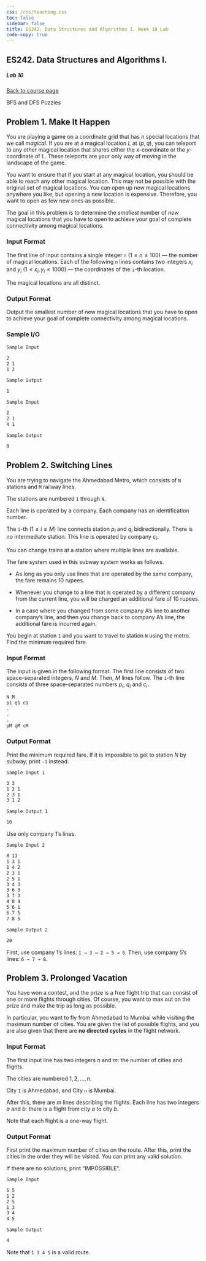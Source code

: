 ```yaml
---
css: /css/teaching.css
toc: false
sidebar: false
title: ES242. Data Structures and Algorithms I. Week 10 Lab
code-copy: true
---
```


:::{.column-body-outset}

## ES242. Data Structures and Algorithms I.

##### Lab 10

[Back to course page](../index.qmd)

:::{.callout-warning appearance="minimal"}
BFS and DFS Puzzles
:::


:::{.callout-note collapse="true" icon="false"}

# Problem 1. Make It Happen

You are playing a game on a coordinate grid that has $n$ special locations that we call _magical_. If you are at a magical location $L$ at $(p,q)$, you can teleport to any other magical location that shares either the $x$-coordinate or the $y$-coordinate of $L$. These teleports are your only way of moving in the landscape of the game.

You want to ensure that if you start at any magical location, you should be able to reach any other magical location. This may not be possible with the original set of magical locations. You can open up new magical locations anywhere you like, but opening a new location is expensive. Therefore, you want to open as few new ones as possible. 

The goal in this problem is to determine the _smallest_ number of _new_ magical locations that you have to open to achieve your goal of complete connectivity among magical locations.


### Input Format


The first line of input contains a single integer `n` $(1 \leqslant n \leqslant 100)$ — the number of magical locations. Each of the following `n` lines contains two integers $x_i$ and $y_i$ ($1 \leqslant x_i, y_i \leqslant 1000$) — the coordinates of the `i`-th location.

The magical locations are all distinct.

### Output Format

Output the smallest number of new magical locations that you have to open to achieve your goal of complete connectivity among magical locations.

### Sample I/O

`Sample Input`

```default
2
2 1
1 2
```

`Sample Output`

```default
1
```

`Sample Input`

```default
2
2 1
4 1
```

`Sample Output`

```default
0
```

:::



:::{.callout-note collapse="true" icon="false"}

# Problem 2. Switching Lines

You are trying to navigate the Ahmedabad Metro, which consists of `N` stations and `M` railway lines. 

The stations are numbered `1` through  `N`. 

Each line is operated by a company. Each company has an identification number.

The `i`-th ($1 \leqslant i \leqslant M$) line connects station $p_i$ and $q_i$ bidirectionally. There is no intermediate station. This line is operated by company $c_i$.

You can change trains at a station where multiple lines are available.

The fare system used in this subway system works as follows. 

- As long as you only use lines that are operated by the same company, the fare remains 10 rupees. 

- Whenever you change to a line that is operated by a different company from the current line, you will be charged an additional fare of 10 rupees. 

- In a case where you changed from some company A's line to another company's line, and then you change back to company A's line, the additional fare is incurred again.

You begin at station `1` and you want to travel to station `N` using the metro. Find the minimum required fare.

### Input Format

The input is given in the following format. The first line consists of two space-separated integers, $N$ and $M$. Then, $M$ lines follow. The `i`-th line consists of three space-separated numbers $p_i$, $q_i$ and $c_i$.


```default
N M
p1 q1 c1
.
.
.
pM qM cM
```


### Output Format

Print the minimum required fare. If it is impossible to get to station $N$ by subway, print `-1` instead.



`Sample Input 1`

```default
3 3
1 2 1
2 3 1
3 1 2
```

`Sample Output 1`

```default
10
```

Use only company 1's lines.

`Sample Input 2`

```default
8 11
1 3 1
1 4 2
2 3 1
2 5 1
3 4 3
3 6 3
3 7 3
4 8 4
5 6 1
6 7 5
7 8 5
```

`Sample Output 2`

```default
20
```
  
First, use company 1's lines: `1 → 3 → 2 → 5 → 6`. Then, use company 5's lines: `6 → 7 → 8`. 

:::



:::{.callout-note collapse="true" icon="false"}

# Problem 3. Prolonged Vacation

You have won a contest, and the prize is a free flight trip that can consist of one or more flights through cities. Of course, you want to max out on the prize and make the trip as long as possible.

In particular, you want to fly from Ahmedabad to Mumbai while visiting the maximum number of cities. You are given the list of possible flights, and you are also given that there are **no directed cycles** in the flight network.

### Input Format

The first input line has two integers $n$ and $m$: the number of cities and flights. 

The cities are numbered $1,2,\ldots,n$. 

City `1` is Ahmedabad, and City `n` is Mumbai.

After this, there are $m$ lines describing the flights. Each line has two integers $a$ and $b$: there is a flight from city $a$ to city $b$.

Note that each flight is a one-way flight.


### Output Format

First print the maximum number of cities on the route. After this, print the cities in the order they will be visited. You can print any valid solution.

If there are no solutions, print "IMPOSSIBLE".


`Sample Input`

```default
5 5
1 2
2 5
1 3
3 4
4 5
```

`Sample Output`

```default
4
```

Note that `1 3 4 5` is a valid route.

:::



:::
